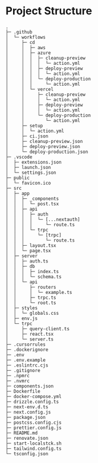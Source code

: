 # Project Structure

```
.
├─ .github
│  └─ workflows
│     ├─ cd
│     │  ├─ aws
│     │  ├─ azure
│     │  │  ├─ cleanup-preview
│     │  │  │  └─ action.yml
│     │  │  ├─ deploy-preview
│     │  │  │  └─ action.yml
│     │  │  └─ deploy-production
│     │  │     └─ action.yml
│     │  └─ vercel
│     │     ├─ cleanup-preview
│     │     │  └─ action.yml
│     │     ├─ deploy-preview
│     │     │  └─ action.yml
│     │     └─ deploy-production
│     │        └─ action.yml
│     ├─ setup
│     │  └─ action.yml
│     ├─ ci.json
│     ├─ cleanup-preview.json
│     ├─ deploy-preview.json
│     └─ deploy-production.json
├─ .vscode
│  ├─ extensions.json
│  ├─ launch.json
│  └─ settings.json
├─ public
│  └─ favicon.ico
├─ src
│  ├─ app
│  │  ├─ _components
│  │  │  └─ post.tsx
│  │  ├─ api
│  │  │  ├─ auth
│  │  │  │  └─ [...nextauth]
│  │  │  │     └─ route.ts
│  │  │  └─ trpc
│  │  │     └─ [trpc]
│  │  │        └─ route.ts
│  │  ├─ layout.tsx
│  │  └─ page.tsx
│  ├─ server
│  │  ├─ auth.ts
│  │  ├─ db
│  │  │  ├─ index.ts
│  │  │  └─ schema.ts
│  │  └─ api
│  │     ├─ routers
│  │     │  └─ example.ts
│  │     ├─ trpc.ts
│  │     └─ root.ts
│  ├─ styles
│  │  └─ globals.css
│  ├─ env.js
│  └─ trpc
│     ├─ query-client.ts
│     ├─ react.tsx
│     └─ server.ts
├─ .cursorrules
├─ .dockerignore
├─ .env
├─ .env.example
├─ .eslintrc.cjs
├─ .gitignore
├─ .npmrc
├─ .nvmrc
├─ components.json
├─ Dockerfile
├─ docker-compose.yml
├─ drizzle.config.ts
├─ next-env.d.ts
├─ next.config.js
├─ package.json
├─ postcss.config.cjs
├─ prettier.config.js
├─ README.md
├─ renovate.json
├─ start-localstck.sh
├─ tailwind.config.ts
└─ tsconfig.json
```